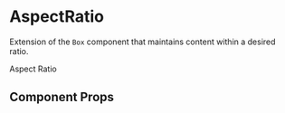 
<Meta title="Components/AspectRatio" component={AspectRatio} />

# AspectRatio

Extension of the `Box` component that maintains content within a desired ratio.

<Preview withToolbar>
  <Story name="AspectRatio">
    <AspectRatio
      ratio={16/9}
      bg="brand.primary"
      p={3}
      display="flex"
      alignItems="center"
      justifyContent="center"
    >
      <Heading variant="heading-1" color="brand.muted">Aspect Ratio</Heading>
    </AspectRatio>
  </Story>
</Preview>

## Component Props

<Props of={AspectRatio} />
